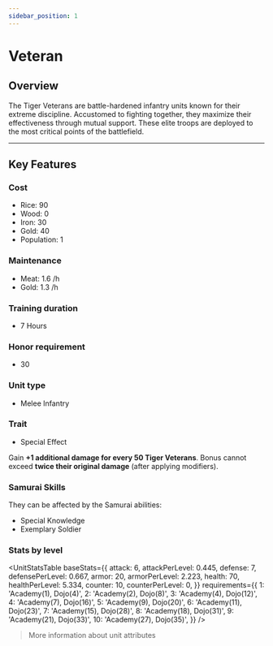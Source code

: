 ```yaml
---
sidebar_position: 1
---
```



# Veteran

## Overview

<p>
The Tiger Veterans are battle-hardened infantry units known for their extreme discipline.
Accustomed to fighting together, they maximize their effectiveness through mutual support.
These elite troops are deployed to the most critical points of the battlefield.
</p>

---

## Key Features

### Cost
- Rice: 90  
- Wood: 0  
- Iron: 30  
- Gold: 40  
- Population: 1

### Maintenance
- Meat: 1.6 /h  
- Gold: 1.3 /h

### Training duration
- 7 Hours

### Honor requirement
- 30

### Unit type
- <Link to="../../#melee-infantry">Melee Infantry</Link>

### Trait
- Special Effect

<Admonition type="tip" title="Special Effect – Combat Synergy">
  Gain <strong>+1 additional damage for every 50 Tiger Veterans</strong>.  
  Bonus cannot exceed <strong>twice their original damage</strong> (after applying modifiers).
</Admonition>

### Samurai Skills  
They can be affected by the Samurai abilities:  
- <Link to="../../../samurais/knowledge-skills#special-knowledge">Special Knowledge</Link>  
- <Link to="../../../samurais/charisma-skills#exemplary-soldier">Exemplary Soldier</Link>

### Stats by level

<UnitStatsTable
  baseStats={{
    attack: 6,
    attackPerLevel: 0.445,
    defense: 7,
    defensePerLevel: 0.667,
    armor: 20,
    armorPerLevel: 2.223,
    health: 70,
    healthPerLevel: 5.334,
    counter: 10,
    counterPerLevel: 0,
  }}
  requirements={{
    1: 'Academy(1), Dojo(4)',
    2: 'Academy(2), Dojo(8)',
    3: 'Academy(4), Dojo(12)',
    4: 'Academy(7), Dojo(16)',
    5: 'Academy(9), Dojo(20)',
    6: 'Academy(11), Dojo(23)',
    7: 'Academy(15), Dojo(28)',
    8: 'Academy(18), Dojo(31)',
    9: 'Academy(21), Dojo(33)',
    10: 'Academy(27), Dojo(35)',
  }}
/>

> <Link to="../../#attributes">More information about unit attributes</Link>
